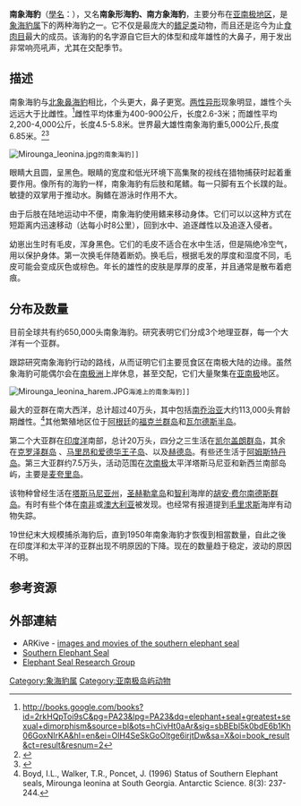 {{noteTA
|T=zh-hant:南象鼻海豹;zh-hans:南象海豹;
|1=zh-hant:南象鼻海豹;zh-hans:南象海豹;
}}
{{Speciesbox
| name = 南象海豹
| status = LC
| status_system = IUCN3.1
| status_ref = <ref name=iucn>{{IUCN2008|assessors=Campagna, C. (IUCN SSC Pinniped Specialist Group) |year=2008|id=13583|title=Mirounga leonina|downloaded=2009-3-22}}</ref>
| image = Mirounga leonina male.JPG
| genus = Mirounga
| species = leonina
| authority = [[卡尔·林奈|Linnaeus]], 1758<ref name="Linnaeus1758">{{cite book|last=Linnæus|first=Carl|title=Systema naturæ per regna tria naturæ, secundum classes, ordines, genera, species, cum characteribus, differentiis, synonymis, locis. Tomus I|year=1758|publisher=Laurentius Salvius|location=Holmiæ|pages=37–38|url=https://www.biodiversitylibrary.org/page/25033829|edition=10th|accessdate=23 November 2012|language=la|archive-date=2019-08-14|archive-url=https://web.archive.org/web/20190814192148/https://www.biodiversitylibrary.org/page/25033829|dead-url=no}}</ref> 
}}
'''南象海豹'''（[[學名|學名]]：''{{lang|la|Mirounga leonina}}''），又名'''南象形海豹、南方象海豹'''，主要分布在[[亚南极地区|亚南极地区]]，是[[象海豹属|象海豹属]]下的两种海豹之一。它不仅是最庞大的[[鳍足类|鳍足类]]动物，而且还是迄今为止[[食肉目|食肉目]]最大的成员。该海豹的名字源自它巨大的体型和成年雄性的大鼻子，用于发出非常响亮吼声，尤其在交配季节。

== 描述 ==
南象海豹与[[北象鼻海豹|北象鼻海豹]]相比，个头更大，鼻子更宽。[[两性异形|两性异形]]现象明显，雄性个头远远大于比雌性。<ref>http://books.google.com/books?id=2rkHQpToi9sC&pg=PA23&lpg=PA23&dq=elephant+seal+greatest+sexual+dimorphism&source=bl&ots=hCivHt0aAr&sig=sbBEbl5k0bdE6b1Kh06GoxNIrKA&hl=en&ei=OlH4SeSkGoOltge6irjtDw&sa=X&oi=book_result&ct=result&resnum=2</ref>雌性平均体重为400-900公斤，长度2.6-3米；而雄性平均2,200-4,000公斤，长度4.5-5.8米。世界最大雄性南象海豹重5,000公斤,長度6.85米。<ref>{{cite web |url=http://www.pinnipeds.org/species/selephnt.htm |title=存档副本 |accessdate=2011-11-27 |deadurl=yes |archiveurl=https://web.archive.org/web/20101026180534/http://www.pinnipeds.org/species/selephnt.htm |archivedate=2010-10-26 }}</ref><ref>{{Cite web |url=http://animaldiversity.ummz.umich.edu/site/accounts/information/Mirounga_leonina.html |title=存档副本 |accessdate=2010-04-01 |archive-date=2004-07-07 |archive-url=https://web.archive.org/web/20040707003114/http://animaldiversity.ummz.umich.edu/site/accounts/information/Mirounga_leonina.html |dead-url=no }}</ref>

 [[File:Mirounga_leonina.jpg|thumb]]的南象海豹]]
眼睛大且圆，呈黑色。眼睛的宽度和低光环境下高集聚的视线在猎物捕获时起着重要作用。像所有的海豹一样，南象海豹有后肢和尾鳍。每一只脚有五个长蹼的趾。敏捷的双掌用于推动水。胸鳍在游泳时作用不大。

由于后肢在陆地运动中不便，南象海豹使用鳍来移动身体。它们可以以这种方式在短距离内迅速移动（达每小时8公里），回到水中、追逐雌性以及追逐入侵者。

幼崽出生时有毛皮，浑身黑色。它们的毛皮不适合在水中生活，但是隔绝冷空气，用以保护身体。第一次换毛伴随着断奶。换毛后，根据毛发的厚度和湿度不同，毛皮可能会变成灰色或棕色。年长的雄性的皮肤是厚厚的皮革，并且通常是散布着疤痕。

==分布及数量==
目前全球共有约650,000头南象海豹。研究表明它们分成3个地理亚群，每一个大洋有一个亚群。

跟踪研究南象海豹行动的路线，从而证明它们主要觅食区在南极大陆的边缘。虽然象海豹可能偶尔会在[[南极洲|南极洲]]上岸休息，甚至交配，它们大量聚集在[[亚南极|亚南极]]地区。
 [[Image:Mirounga_leonina_harem.JPG|thumb]]海滩上的南象海豹]]

最大的亚群在南大西洋，总计超过40万头，其中包括[[南乔治亚|南乔治亚]]大约113,000头育龄期雌性。<ref>Boyd, I.L., Walker, T.R., Poncet, J. (1996) Status of Southern Elephant seals, Mirounga leonina at South Georgia. Antarctic Science. 8(3): 237-244.</ref>其他繁殖地区位于[[阿根廷|阿根廷]]的[[福克兰群岛|福克兰群岛]]和[[瓦尔德斯半岛|瓦尔德斯半岛]]。

第二个大亚群在[[印度洋|印度洋]]南部，总计20万头，四分之三生活在[[凯尔盖朗群岛|凯尔盖朗群岛]]，其余在[[克罗泽群岛|克罗泽群岛]] 、[[爱德华王子群岛|马里昂和爱德华王子岛]]、以及[[赫德岛和麦克唐纳群岛|赫德岛]]。有些还生活于[[阿姆斯特丹岛|阿姆斯特丹岛]]。第三大亚群约7.5万头，活动范围在[[次南极|次南极]]太平洋塔斯马尼亚和新西兰南部岛屿，主要是[[麦夸里岛|麦夸里岛]]。

该物种曾经生活在[[塔斯马尼亚州|塔斯马尼亚州]]，[[圣赫勒拿岛|圣赫勒拿岛]]和[[智利|智利]]海岸的[[胡安·费尔南德斯群岛|胡安·费尔南德斯群岛]]。有时有些个体在[[南非|南非]]或[[澳大利亚|澳大利亚]]被发现。也经常有报道提到[[毛里求斯|毛里求斯]]海岸有动物失踪。

19世纪末大规模捕杀海豹后，直到1950年南象海豹才恢復到相當数量，自此之後在印度洋和太平洋的亚群出现不明原因的下降。现在的数量趋于稳定，波动的原因不明。

== 参考资源 ==
{{reflist}}

==外部連結==
{{Wikispecies|Mirounga leonina}}
{{Commons|Mirounga leonina}}
* ARKive - [https://web.archive.org/web/20080915170945/http://www.arkive.org/species/GES/mammals/Mirounga_leonina/ images and movies of the southern elephant seal]
* [https://web.archive.org/web/20101026180534/http://www.pinnipeds.org/species/selephnt.htm Southern Elephant Seal]
* [http://www.eleseal.org/ Elephant Seal Research Group]{{Wayback|url=http://www.eleseal.org/ |date=20200730234122 }}
{{Taxonbar|from=Q215343}}

[[Category:象海豹属|Category:象海豹属]]
[[Category:亚南极岛屿动物|Category:亚南极岛屿动物]]